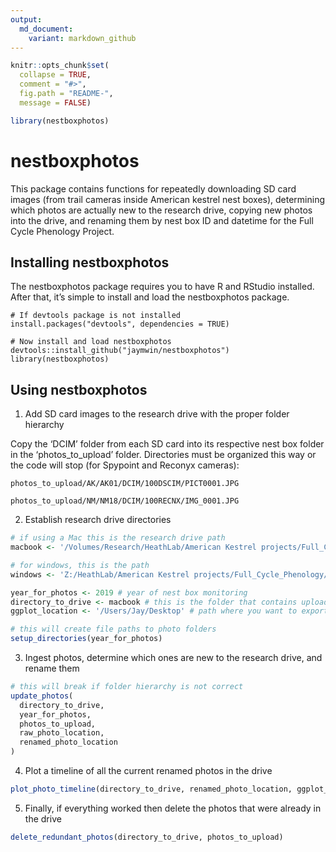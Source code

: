 ```yaml
---
output:
  md_document:
    variant: markdown_github
---
```


<!-- README.md is generated from README.Rmd. Please edit that file -->

```r
knitr::opts_chunk$set(
  collapse = TRUE,
  comment = "#>",
  fig.path = "README-",
  message = FALSE)

library(nestboxphotos)
```

# nestboxphotos

This package contains functions for repeatedly downloading SD card images (from trail cameras inside American kestrel nest boxes), determining which photos are actually new to the research drive, copying new photos into the drive, and renaming them by nest box ID and datetime for the Full Cycle Phenology Project.

## Installing nestboxphotos

The nestboxphotos package requires you to have R and RStudio installed. After that, it's simple to install and load the nestboxphotos package.

```
# If devtools package is not installed
install.packages("devtools", dependencies = TRUE)

# Now install and load nestboxphotos
devtools::install_github("jaymwin/nestboxphotos")
library(nestboxphotos)
```
## Using nestboxphotos

1. Add SD card images to the research drive with the proper folder hierarchy

Copy the 'DCIM' folder from each SD card into its respective nest box folder in the 'photos_to_upload' folder. Directories must be organized this way or the code will stop (for Spypoint and Reconyx cameras):

`photos_to_upload/AK/AK01/DCIM/100DSCIM/PICT0001.JPG`

`photos_to_upload/NM/NM18/DCIM/100RECNX/IMG_0001.JPG`

2. Establish research drive directories

``` r
# if using a Mac this is the research drive path
macbook <- '/Volumes/Research/HeathLab/American Kestrel projects/Full_Cycle_Phenology/'

# for windows, this is the path
windows <- 'Z:/HeathLab/American Kestrel projects/Full_Cycle_Phenology/'

year_for_photos <- 2019 # year of nest box monitoring
directory_to_drive <- macbook # this is the folder that contains upload/raw/renamed folders
ggplot_location <- '/Users/Jay/Desktop' # path where you want to export the timeline plot

# this will create file paths to photo folders
setup_directories(year_for_photos)
```

3. Ingest photos, determine which ones are new to the research drive, and rename them

```r
# this will break if folder hierarchy is not correct
update_photos(
  directory_to_drive,
  year_for_photos,
  photos_to_upload,
  raw_photo_location,
  renamed_photo_location
)
```

4. Plot a timeline of all the current renamed photos in the drive

```r
plot_photo_timeline(directory_to_drive, renamed_photo_location, ggplot_location)  
```

5. Finally, if everything worked then delete the photos that were already in the drive

```r
delete_redundant_photos(directory_to_drive, photos_to_upload)
```

